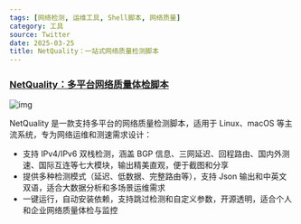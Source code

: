 ```yaml
---
tags: [网络检测, 运维工具, Shell脚本, 网络质量]
category: 工具
source: Twitter
date: 2025-03-25
title: NetQuality：一站式网络质量检测脚本
---
```


### [NetQuality：多平台网络质量体检脚本](https://github.com/xykt/NetQuality)

![img](https://img.mengpeng.tech/i/2025/04/16/67ff3b23f309b.webp)

NetQuality 是一款支持多平台的网络质量检测脚本，适用于 Linux、macOS 等主流系统，专为网络运维和测速需求设计：

- 支持 IPv4/IPv6 双栈检测，涵盖 BGP 信息、三网延迟、回程路由、国内外测速、国际互连等七大模块，输出精美直观，便于截图和分享
- 提供多种检测模式（延迟、低数据、完整路由等），支持 Json 输出和中英文双语，适合大数据分析和多场景运维需求
- 一键运行，自动安装依赖，支持跳过检测和自定义参数，开源透明，适合个人和企业网络质量体检与监控 